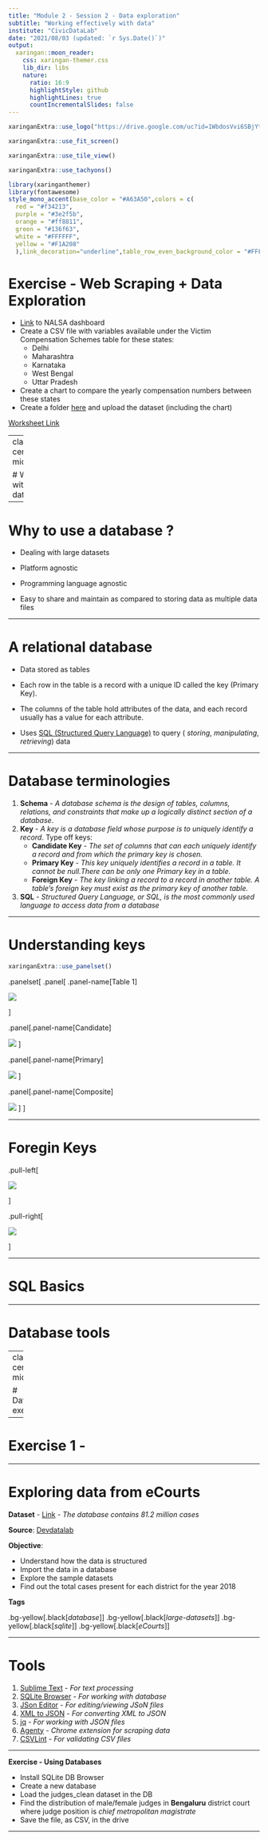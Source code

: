 ```yaml
---
title: "Module 2 - Session 2 - Data exploration"
subtitle: "Working effectively with data"
institute: "CivicDataLab"
date: "2021/08/03 (updated: `r Sys.Date()`)"
output:
  xaringan::moon_reader:
    css: xaringan-themer.css
    lib_dir: libs
    nature:
      ratio: 16:9
      highlightStyle: github
      highlightLines: true
      countIncrementalSlides: false
---
```


```r
xaringanExtra::use_logo("https://drive.google.com/uc?id=1WbdosVvi6SBjYtEF6kHj-f0wotdHMRgw",link_url = "https://civicdatalab.in",exclude_class = NULL)
```

```r
xaringanExtra::use_fit_screen()
```

```r
xaringanExtra::use_tile_view()
```

```r
xaringanExtra::use_tachyons()
```

```r
library(xaringanthemer)
library(fontawesome)
style_mono_accent(base_color = "#A63A50",colors = c(
  red = "#f34213",
  purple = "#3e2f5b",
  orange = "#ff8811",
  green = "#136f63",
  white = "#FFFFFF",
  yellow = "#F1A208"
  ),link_decoration="underline",table_row_even_background_color = "#FFFFFF")

```


# Exercise - Web Scraping + Data Exploration

- [Link](https://nalsa.gov.in/dashboard/) to NALSA dashboard
- Create a CSV file with variables available under the Victim Compensation Schemes table for these states: 
    - Delhi
    - Maharashtra
    - Karnataka
    - West Bengal
    - Uttar Pradesh
- Create a chart to compare the yearly compensation numbers between these states
- Create a folder [here](https://drive.google.com/drive/u/0/folders/1W1t0j1NETZDQ5F7j7Ts6tDNiMQUTKGXD) and upload the dataset (including the chart) 

[Worksheet Link](https://docs.google.com/spreadsheets/d/1IEit4GN7w_d-a855qpa3_eq_J7PnVV5wL0OGu1_OXjo/edit#gid=199180986)

---
class: center, middle

# Working with databases

---

# Why to use a database ?

- Dealing with large datasets

- Platform agnostic

- Programming language agnostic

- Easy to share and maintain as compared to storing data as multiple data files

---

# A relational database

- Data stored as tables

- Each row in the table is a record with a unique ID called the key (Primary Key). 

- The columns of the table hold attributes of the data, and each record usually has a value for each attribute.

- Uses [SQL (Structured Query Language)](https://www.w3schools.com/sql/) to query ( _storing_, _manipulating_, _retrieving_) data

---

# Database terminologies

1.  **Schema** - _A database schema is the design of tables, columns, relations, and constraints that make up a logically distinct section of a database_. 
2. **Key** - _A key is a database field whose purpose is to uniquely identify a record_. Type off keys:
    - **Candidate Key** - _The set of columns that can each uniquely identify a record and from which the primary key is chosen._
    - **Primary Key** - _This key uniquely identifies a record in a table. It cannot be null.There can be only one Primary key in a table._
    - **Foreign Key** - _The key linking a record to a record in another table. A table's foreign key must exist as the primary key of another table._
4. **SQL** - _Structured Query Language, or SQL, is the most commonly used language to access data from a database_

---

# Understanding keys

```r
xaringanExtra::use_panelset()
```

.panelset[
.panel[
.panel-name[Table 1]

![](assets/keys_master.webp)

]

.panel[.panel-name[Candidate]

![](assets/candidate_keys.webp)
]

.panel[.panel-name[Primary]

![](assets/primary_alternate.webp)
]

.panel[.panel-name[Composite]

![](assets/composite_key.webp)
]
]

---

# Foregin Keys

.pull-left[

![](assets/foreign_1.webp)

]

.pull-right[

![](assets/foreign_2.webp)

]

---

# SQL Basics



---

# Database tools

---
class: center, middle

# Database exercises

---

# Exercise 1 - 

---

# Exploring data from eCourts

**Dataset** - [Link](https://www.dropbox.com/sh/hkcde3z2l1h9mq1/AADRe-BuBQ92ozAJiG7YERdCa?dl=0) - _The database contains 81.2 million cases_

**Source**: [Devdatalab](http://www.devdatalab.org/judicial-data)

**Objective**:

- Understand how the data is structured
- Import the data in a database
- Explore the sample datasets
- Find out the total cases present for each district for the year 2018

**Tags**

.bg-yellow[.black[_database_]]  .bg-yellow[.black[_large-datasets_]]  .bg-yellow[.black[_sqlite_]]  .bg-yellow[.black[_eCourts_]]  

---

# Tools 

1. [Sublime Text](https://www.sublimetext.com/) - _For text processing_
2. [SQLite Browser](https://sqlitebrowser.org/) - _For working with database_
3. [JSon Editor](https://jsoneditoronline.org/) - _For editing/viewing JSoN files_
4. [XML to JSON](https://codebeautify.org/xmltojson) - _For converting XML to JSON_
5. [jq](https://stedolan.github.io/jq/) - _For working with JSON files_
6. [Agenty](https://chrome.google.com/webstore/detail/agenty-advanced-web-scrap/gpolcofcjjiooogejfbaamdgmgfehgff) - _Chrome extension for scraping data_
7. [CSVLint](https://csvlint.io/) - _For validating CSV files_

---

**Exercise - Using Databases**

- Install SQLite DB Browser
- Create a new database
- Load the judges_clean dataset in the DB
- Find the distribution of male/female judges in **Bengaluru** district court where judge position is _chief metropolitan magistrate_
- Save the file, as CSV, in the drive

---

